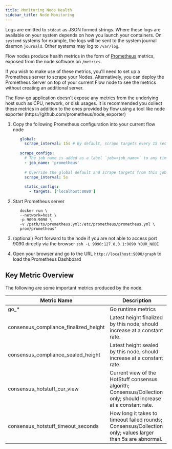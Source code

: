 ```yaml
---
title: Monitoring Node Health
sidebar_title: Node Monitoring
---
```


<Callout type="info" title="Logs">

Logs are emitted to `stdout` as JSON formed strings. Where these logs are available on your system depends on how you launch your containers. On `systemd` systems for example, the logs will be sent to the system journal daemon `journald`. Other systems may log to `/var/log`.

</Callout>

Flow nodes produce health metrics in the form of [Prometheus](https://prometheus.io) metrics, exposed from the node software on `/metrics`.

If you wish to make use of these metrics, you'll need to set up a Prometheus server to scrape your Nodes. Alternatively, you can deploy the Prometheus Server on top of your current Flow node to see the metrics without creating an additional server.

<Callout type="info" title="Host Metrics">
The flow-go application doesn't expose any metrics from the underlying host such as CPU, network, or disk usages. It is recommended you collect these metrics in addition to the ones provided by flow using a tool like node exporter (https://github.com/prometheus/node_exporter)
</Callout>

1. Copy the following Prometheus configuration into your current flow node
   ```yaml
      global:
        scrape_interval: 15s # By default, scrape targets every 15 seconds.
    
      scrape_configs:
        # The job name is added as a label `job=<job_name>` to any timeseries scraped from this config.
        - job_name: 'prometheus'
    
        # Override the global default and scrape targets from this job every 5 seconds.
        scrape_interval: 5s
    
        static_configs:
          - targets: ['localhost:8080']
   ```

2. Start Prometheus server
    ```shell
       docker run \
       --network=host \
       -p 9090:9090 \
       -v /path/to/prometheus.yml:/etc/prometheus/prometheus.yml \
       prom/prometheus"
    ```
3. (optional) Port forward to the node if you are not able to access port 9090 directly via the browser
   `ssh -L 9090:127.0.0.1:9090 YOUR_NODE`

4. Open your browser and go to the URL `http://localhost:9090/graph` to load the Prometheus Dashboard

## Key Metric Overview

The following are some important metrics produced by the node.

| Metric Name                                | Description                                                       |
|--------------------------------------------|-------------------------------------------------------------------|
| go_*                                       | Go runtime metrics                                                |
| consensus_compliance_finalized_height      | Latest height finalized by this node; should increase at a constant rate. |
| consensus_compliance_sealed_height         | Latest height sealed by this node; should increase at a constant rate. |
| consensus_hotstuff_cur_view                | Current view of the HotStuff consensus algorith; Consensus/Collection only; should increase at a constant rate. |
| consensus_hotstuff_timeout_seconds         | How long it takes to timeout failed rounds; Consensus/Collection only; values larger than 5s are abnormal. |
